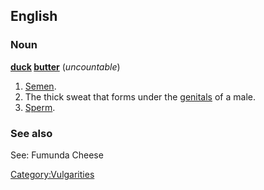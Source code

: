 ==English==
[[Category:Vulgarities]]
===Noun===
'''[[duck]] [[butter]]''' (''uncountable'')
#[[Semen]].
#The thick sweat that forms under the [[genital]]s of a male.
#[[Sperm]].

===See also===
See: Fumunda Cheese